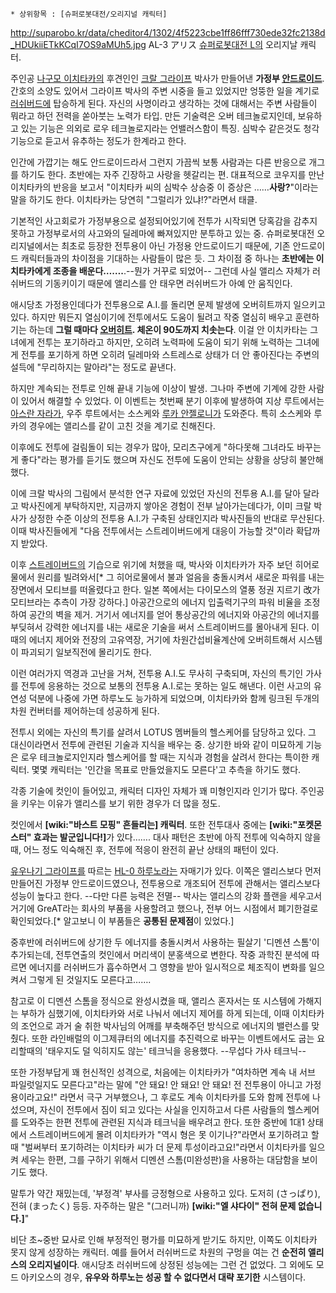  * 상위항목 : [슈퍼로봇대전/오리지널 캐릭터]

http://suparobo.kr/data/cheditor4/1302/4f5223cbe1ff86fff730ede32fc2138d_HDUkiiETkKCqI7OS9aMUh5.jpg
AL-3 アリス
[[슈퍼로봇대전 L]]의 오리지날 캐릭터.

주인공 [[나구모 이치타카]]의 후견인인 [[크랄 그라이프]] 박사가 만들어낸 '''가정부 [[안드로이드]]'''. 간호의 소양도 있어서 그라이프 박사의 주변 시중을 들고 있었지만 엉뚱한 일을 계기로 [[러쉬버드]]에 탑승하게 된다. 자신의 사명이라고 생각하는 것에 대해서는 주변 사람들이 뭐라고 하던 전력을 쏟아붓는 노력가 타입. 만든 기술력은 오버 테크놀로지인데, 보유하고 있는 기능은 의외로 로우 테크놀로지라는 언밸러스함이 특징. 심박수 같은것도 청각 기능으로 듣고서 유추하는 정도가 한계라고 한다.

인간에 가깝기는 해도 안드로이드라서 그런지 가끔씩 보통 사람과는 다른 반응으로 개그를 하기도 한다. 초반에는 자주 긴장하고 사랑을 헷갈리는 편. 대표적으로 코우지를 만난 이치타카의 반응을 보고서 "이치타카 씨의 심박수 상승중 이 증상은 ……'''사랑?'''"이라는 말을 하기도 한다. 이치타카는 당연히 "그럴리가 있냐!?"라면서 태클.

기본적인 사고회로가 가정부용으로 설정되어있기에 전투가 시작되면 당혹감을 감추지 못하고 가정부로서의 사고와의 딜레마에 빠져있지만 분투하고 있는 중. 슈퍼로봇대전 오리지널에서는 최초로 등장한 전투용이 아닌 가정용 안드로이드기 때문에, 기존 안드로이드 캐릭터들과의 차이점을 기대하는 사람들이 많은 듯. 그 차이점 중 하나는 '''초반에는 이치타카에게 조종을 배운다…….'''.--뭔가 거꾸로 되었어-- 그런데 사실 앨리스 자체가 러쉬버드의 기동키이기 때문에 앨리스를 안 태우면 러쉬버드가 아예 안 움직인다.

애시당초 가정용인데다가 전투용으로 A.I.를 돌리면 문제 발생에 오버히트까지 일으키고 있다. 하지만 뭐든지 열심이기에 전투에서도 도움이 될려고 작중 열심히 배우고 훈련하기는 하는데 '''그럴 때마다 [[오버히트]]. 체온이 90도까지 치솟는다'''. 이걸 안 이치카타는 그녀에게 전투는 포기하라고 하지만, 오히려 노력파에 도움이 되기 위해 노력하는 그녀에게 전투를 포기하게 하면 오히려 딜레마와 스트레스로 상태가 더 안 좋아진다는 주변의 설득에 "무리하지는 말아라"는 정도로 끝낸다. 

하지만 계속되는 전투로 인해 끝내 기능에 이상이 발생. 그나마 주변에 기계에 강한 사람이 있어서 해결할 수 있었다. 이 이벤트는 첫번째 분기 이후에 발생하여 지상 루트에서는 [[아스란 자라]]가, 우주 루트에서는 소스케와 [[루카 안젤로니]]가 도와준다. 특히 소스케와 루카의 경우에는 앨리스를 같이 고친 것을 계기로 친해진다.

이후에도 전투에 걸림돌이 되는 경우가 많아, 모리츠구에게 "하다못해 그녀라도 바꾸는게 좋다"라는 평가를 듣기도 했으며 자신도 전투에 도움이 안되는 상황을 상당히 불안해 했다. 

이에 크랄 박사의 그림에서 분석한 연구 자료에 있었던 자신의 전투용 A.I.를 달아 달라고 박사진에게 부탁하지만, 지금까지 쌓아온 경험이 전부 날아가는데다가, 이미 크랄 박사가 상정한 수준 이상의 전투용 A.I.가 구축된 상태인지라 박사진들의 반대로 무산된다. 이때 박사진들에게 "다음 전투에서는 스트레이버드에게 대응이 가능할 것"이라 확답까지 받았다.

이후 [[스트레이버드]]의 기습으로 위기에 처했을 때, 박사와 이치타카가 자주 보던 히어로물에서 원리를 빌려와서[* 그 히어로물에서 불과 얼음을 충돌시켜서 새로운 파워를 내는 장면에서 모티브를 떠올렸다고 한다. 일본 쪽에서는 다이모스의 열풍 정권 지르기 改가 모티브라는 추측이 가장 강하다.] 아공간으로의 에너지 입출력기구의 파워 비율을 조정하여 공간의 벽을 제거. 거기서 에너지를 얻어 통상공간의 에너지와 아공간의 에너지를 부딪혀서 강력한 에너지를 내는 새로운 기술을 써서 스트레이버드를 몰아내게 된다. 이때의 에너지 제어와 전장의 고유역장, 거기에 차원간섭비율계산에 오버히트해서 시스템이 파괴되기 일보직전에 몰리기도 한다.

이런 여러가지 역경과 고난을 거쳐, 전투용 A.I.도 무사히 구축되며, 자신의 특기인 가사를 전투에 응용하는 것으로 보통의 전투용 A.I.로는 못하는 일도 해낸다. 이런 사고의 유연성 덕분에 나중에 가면 하루노도 능가하게 되었으며, 이치타카와 함께 링크된 두개의 차원 컨버터를 제어하는데 성공하게 된다. 

전투시 외에는 자신의 특기를 살려서 LOTUS 멤버들의 헬스케어를 담당하고 있다. 그 대신이라면서 전투에 관련된 기술과 지식을 배우는 중. 상기한 바와 같이 미묘하게 기능은 로우 테크놀로지인지라 헬스케어를 할 때는 지식과 경험을 살려서 한다는 특이한 캐릭터. 몇몇 캐릭터는 '인간을 목표로 만들었을지도 모른다'고 추측을 하기도 했다.

각종 기술에 컷인이 들어있고, 캐릭터 디자인 자체가 꽤 미형인지라 인기가 많다. 주인공을 키우는 이유가 앨리스를 보기 위한 경우가 더 많을 정도.

컷인에서 '''[wiki:"바스트 모핑" 흔들리는] 캐릭터'''. 또한 전투대사 중에는 '''[wiki:"포켓몬스터" 효과는 발군입니다!]'''가 있다……. 대사 패턴은 초반에 아직 전투에 익숙하지 않을 때, 어느 정도 익숙해진 후, 전투에 적응이 완전히 끝난 상태의 패턴이 있다.

[[유우나기 그라이프]]를 따르는 [[HL-0 하루노]]라는 자매기가 있다. 이쪽은 앨리스보다 먼저 만들어진 가정부 안드로이드였으나, 전투용으로 개조되어 전투에 관해서는 앨리스보다 성능이 높다고 한다. --다만 다른 능력은 전멸-- 박사는 앨리스의 강화 플랜을 세우고서 거기에 GreAT라는 회사의 부품을 사용할려고 했으나, 전부 어느 시점에서 폐기한걸로 확인되었다.[* 알고보니 이 부품들은 '''공통된 문제점'''이 있었다.]

중후반에 러쉬버드에 상기한 두 에너지를 충돌시켜서 사용하는 필살기 '디멘션 스톰'이 추가되는데, 전투연출의 컷인에서 머리색이 분홍색으로 변한다. 작중 과학진 분석에 따르면 에너지를 러쉬버드가 흡수하면서 그 영향을 받아 일시적으로 체조직이 변화를 일으켜서 그렇게 된 것일지도 모른다고……. 

참고로 이 디멘션 스톰을 정식으로 완성시켰을 때, 앨리스 혼자서는 또 시스템에 가해지는 부하가 심했기에, 이치타카와 서로 나눠서 에너지 제어를 하게 되는데, 이때 이치타카의 조언으로 과거 술 취한 박사님의 어깨를 부축해주던 방식으로 에너지의 밸런스를 맞췄다. 또한 라인배럴의 이그제큐터의 에너지를 추진력으로 바꾸는 이벤트에서도 굽는 요리할때의 '태우지도 덜 익히지도 않는' 테크닉을 응용했다. --무섭다 가사 테크닉--

또한 가정부답게 꽤 헌신적인 성격으로, 처음에는 이치타카가 "여차하면 계속 내 서브 파일럿일지도 모른다고"라는 말에 "안 돼요! 안 돼요! 안 돼요! 전 전투용이 아니고 가정용이라고요!" 라면서 극구 거부했으나, 그 후로도 계속 이치타카를 도와 함께 전투에 나섰으며, 자신이 전투에서 짐이 되고 있다는 사실을 인지하고서 다른 사람들의 헬스케어를 도와주는 한편 전투에 관련된 지식과 테크닉을 배우려고 한다. 또한 중반에 1대1 상태에서 스트레이버드에게 몰려 이치타카가 "역시 형은 못 이기나?"라면서 포기하려고 할 때 "벌써부터 포기하려는 이치타카 씨가 더 문제 투성이라고요!"라면서 이치타카를 일으켜 세우는 한편, 그를 구하기 위해서 디멘션 스톰(미완성판)을 사용하는 대담함을 보이기도 했다. 

말투가 약간 재밌는데, '부정격' 부사를 긍정형으로 사용하고 있다. 도저히 (さっぱり), 전혀 (まったく) 등등. 자주하는 말은 "(그러니까) '''[wiki:"엘 샤다이" 전혀 문제 없습니다.]'''"

비단 초~중반 묘사로 인해 부정적인 평가를 미묘하게 받기도 하지만, 이쪽도 이치타카 못지 않게 성장하는 캐릭터. 예를 들어서 러쉬버드로 차원의 구멍을 여는 건 '''순전히 앨리스의 오리지널이다'''. 애시당초 러쉬버드에 상정된 성능에는 그런 건 없었다. 그 외에도 모드 아키오스의 경우, '''유우와 하루노는 성공 할 수 없다면서 대략 포기한''' 시스템이다.
